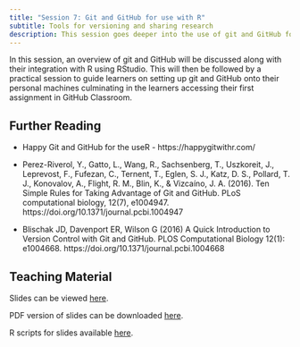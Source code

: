 ```yaml
---
title: "Session 7: Git and GitHub for use with R"
subtitle: Tools for versioning and sharing research
description: This session goes deeper into the use of git and GitHub for code versioning and code sharing.
---
```


In this session, an overview of git and GitHub will be discussed along with their integration with R using RStudio. This will then be followed by a practical session to guide learners on setting up git and GitHub onto their personal machines culminating in the learners accessing their first assignment in GitHub Classroom.

## Further Reading

-   Happy Git and GitHub for the useR - https://happygitwithr.com/

-   Perez-Riverol, Y., Gatto, L., Wang, R., Sachsenberg, T., Uszkoreit, J., Leprevost, F., Fufezan, C., Ternent, T., Eglen, S. J., Katz, D. S., Pollard, T. J., Konovalov, A., Flight, R. M., Blin, K., & Vizcaíno, J. A. (2016). Ten Simple Rules for Taking Advantage of Git and GitHub. PLoS computational biology, 12(7), e1004947. https://doi.org/10.1371/journal.pcbi.1004947

-   Blischak JD, Davenport ER, Wilson G (2016) A Quick Introduction to Version Control with Git and GitHub. PLOS Computational Biology 12(1): e1004668. https://doi.org/10.1371/journal.pcbi.1004668

## Teaching Material

Slides can be viewed [here](https://oxford-ihtm.io/open-reproducible-science/session7.html).

PDF version of slides can be downloaded [here](https://oxford-ihtm.io/open-reproducible-science/pdf/session7-git-and-github-with-r.pdf).

R scripts for slides available [here](https://github.com/OxfordIHTM/open-reproducible-science/blob/main/session7.Rmd).
